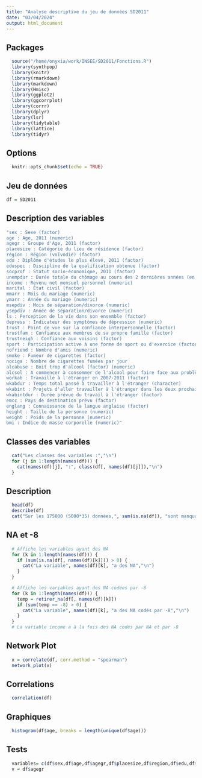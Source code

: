 ```yaml
---
title: "Analyse descriptive du jeu de données SD2011"
date: "03/04/2024"
output: html_document
---
```


## Packages
```r
  source("/home/onyxia/work/INSEE/SD2011/Fonctions.R")
  library(synthpop)
  library(knitr)
  library(rmarkdown)
  library(markdown)
  library(Hmisc)
  library(ggplot2)
  library(ggcorrplot)
  library(corrr)
  library(dplyr)
  library(lsr)
  library(tidytable)
  library(lattice)
  library(tidyr)
```

## Options
```r
  knitr::opts_chunk$set(echo = TRUE)
```

## Jeu de données
```r
df = SD2011
```
## Description des variables
```r
"sex : Sexe (factor)
age : Age, 2011 (numeric)
agegr : Groupe d'Age, 2011 (factor)
placesize : Catégorie du lieu de résidence (factor)
region : Région (voïvodie) (factor)
edu : Diplôme d'études le plus élevé, 2011 (factor)
eduspec : Discipline de la qualification obtenue (factor)
socprof : Statut socio-économique, 2011 (factor)
unempdur : Durée totale du chômage au cours des 2 dernières années (en mois) (numeric)
income : Revenu net mensuel personnel (numeric)
marital : État civil (factor)
mmarr : Mois du mariage (numeric)
ymarr : Année du mariage (numeric)
msepdiv : Mois de séparation/divorce (numeric)
ysepdiv : Année de séparation/divorce (numeric)
ls : Perception de la vie dans son ensemble (factor)
depress : Indicateur des symptômes de dépression (numeric)
trust : Point de vue sur la confiance interpersonnelle (factor)
trustfam : Confiance aux membres de sa propre famille (factor)
trustneigh : Confiance aux voisins (factor)
sport : Participation active à une forme de sport ou d'exercice (factor)
nofriend : Nombre d'amis (numeric)
smoke : Fumeur de cigarettes (factor)
nociga : Nombre de cigarettes fumées par jour
alcabuse : Boit trop d'alcool (factor) (numeric)
alcsol : A commencer à consommer de l'alcool pour faire face aux problèmes (factor)
workab : Travaille à l'étranger en 2007-2011 (factor)
wkabdur : Temps total passé à travailler à l'étranger (character)
wkabint : Projets d'aller travailler à l'étranger dans les deux prochaines années (factor)
wkabintdur : Durée prévue du travail à l'étranger (factor)
emcc : Pays de destination prévu (factor)
englang : Connaissance de la langue anglaise (factor)
height : Taille de la personne (numeric)
weight : Poids de la personne (numeric)
bmi : Indice de masse corporelle (numeric)"
```

## Classes des variables
```r
  cat("Les classes des variables :","\n")
  for (j in 1:length(names(df))) {
    cat(names(df)[j], ":", class(df[, names(df)[j]]),"\n")
  }

```

## Description
```r
  head(df)
  describe(df)
  cat("Sur les 175000 (5000*35) données,", sum(is.na(df)), "sont manquantes")
```

## NA et -8
```r
  # Affiche les variables ayant des NA
  for (k in 1:length(names(df))) {
    if (sum(is.na(df[, names(df)[k]])) > 0) {
      cat("La variable", names(df)[k], "a des NA","\n")
    }
  }

  # Affiche les variables ayant des NA codées par -8
  for (k in 1:length(names(df))) {
    temp = retirer_na(df[, names(df)[k]])
    if (sum(temp == -8) > 0) {
      cat("La variable", names(df)[k], "a des NA codés par -8","\n")
    }
  }
  # La variable income a à la fois des NA codés par NA et par -8
```

## Network Plot
```r
  x = correlate(df, corr.method = "spearman")
  network_plot(x)
```

## Correlations
```r
  correlation(df)
```

## Graphiques
```r
  histogram(df$age, breaks = length(unique(df$age)))
```

## Tests
```r
  variables= c(df$sex,df$age,df$agegr,df$placesize,df$region,df$edu,df$eduspec,df$socprof,df$unempdur,df$income,df$marital,df$mmarr,df$ymarr,df$msepdiv,df$ysepdiv,df$ls,df$depress,df$trust,df$trustfam,df$trustneigh,df$sport,df$nofriend,df$smoke,df$nociga,df$alcabuse,df$alcsol,df$workab,df$wkabdur,df$wkabint,df$wkabintdur,df$emcc,df$englang,df$height,df$weight,df$bmi)
  v = df$agegr
```